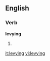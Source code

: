 ==English==

===Verb===
'''levying'''

# {{present participle of|levy}}

[[it:levying]]
[[vi:levying]]